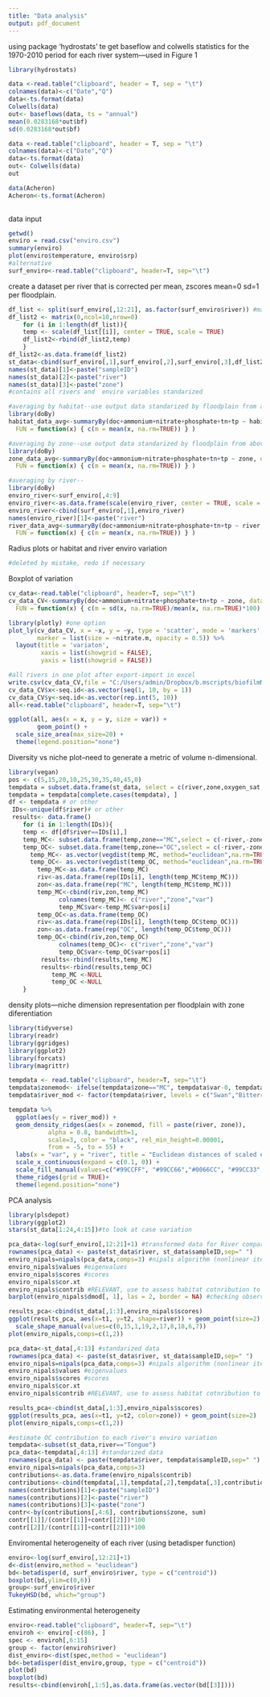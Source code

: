 ```yaml
---
title: "Data analysis"
output: pdf_document
---
```

using package 'hydrostats' te get baseflow and colwells statistics for the 1970-2010 period for each river system---used in Figure 1
```r
library(hydrostats)
```
```r
data <-read.table("clipboard", header = T, sep = "\t")
colnames(data)<-c("Date","Q")
data<-ts.format(data)
Colwells(data)
out<- baseflows(data, ts = "annual")
mean(0.0283168*out$bf)
sd(0.0283168*out$bf)
```

```r
data <-read.table("clipboard", header = T, sep = "\t")
colnames(data)<-c("Date","Q")
data<-ts.format(data)
out<- Colwells(data)
out

data(Acheron)
Acheron<-ts.format(Acheron)
                   
```

data input
```r
getwd()
enviro = read.csv("enviro.csv")
summary(enviro)
plot(enviro$temperature, enviro$srp)
#alternative
surf_enviro<-read.table("clipboard", header=T, sep="\t")
```

create a dataset per river that is corrected per mean, zscores mean=0 sd=1 per floodplain.
```r
df_list <- split(surf_enviro[,12:21], as.factor(surf_enviro$river)) #make sure rivers are alphabetically organized
df_list2 <- matrix(0,ncol=10,nrow=0)
    for (i in 1:length(df_list)){ 
    temp <- scale(df_list[[i]], center = TRUE, scale = TRUE)
    df_list2<-rbind(df_list2,temp)
    } 
df_list2<-as.data.frame(df_list2) 
st_data<-cbind(surf_enviro[,1],surf_enviro[,2],surf_enviro[,3],df_list2)
names(st_data)[1]<-paste("sampleID")
names(st_data)[2]<-paste("river")
names(st_data)[3]<-paste("zone")
#contains all rivers and  enviro variables standarized 
```
```r
#averaging by habitat--use output data standarized by floodplain from above
library(doBy)
habitat_data_avg<-summaryBy(doc+ammonium+nitrate+phosphate+tn+tp ~ habitat, data = st_data,
  FUN = function(x) { c(m = mean(x, na.rm=TRUE)) } )
```
```r
#averaging by zone--use output data standarized by floodplain from above
library(doBy)
zone_data_avg<-summaryBy(doc+ammonium+nitrate+phosphate+tn+tp ~ zone, data = st_data,
  FUN = function(x) { c(m = mean(x, na.rm=TRUE)) } )
```
```r
#averaging by river--
library(doBy)
enviro_river<-surf_enviro[,4:9]
enviro_river<-as.data.frame(scale(enviro_river, center = TRUE, scale = TRUE))
enviro_river<-cbind(surf_enviro[,1],enviro_river)
names(enviro_river)[1]<-paste("river")
river_data_avg<-summaryBy(doc+ammonium+nitrate+phosphate+tn+tp ~ river, data = enviro_river,
  FUN = function(x) { c(m = mean(x, na.rm=TRUE)) } )
```

Radius plots or habitat and river enviro variation
```r
#deleted by mistake, redo if necessary
```

Boxplot of variation 
```r
cv_data<-read.table("clipboard", header=T, sep="\t")
cv_data_CV<-summaryBy(doc+ammonium+nitrate+phosphate+tn+tp ~ zone, data = st_data, #using st_data for zone and habitat
  FUN = function(x) { c(m = sd(x, na.rm=TRUE)/mean(x, na.rm=TRUE)*100) } )
```
```r
library(plotly) #one option
plot_ly(cv_data_CV, x = ~x, y = ~y, type = 'scatter', mode = 'markers',
        marker = list(size = ~nitrate.m, opacity = 0.5)) %>%
  layout(title = 'variaton',
         xaxis = list(showgrid = FALSE),
         yaxis = list(showgrid = FALSE))
```
```r
#all rivers in one plot after export-import in excel
write.csv(cv_data_CV,file = "C:/Users/admin/Dropbox/b.mscripts/biofilmMARC/Datasets/working datasets/cv_data_CV.csv")
cv_data_CV$x<-seq.id<-as.vector(seq(1, 10, by = 1))
cv_data_CV$y<-seq.id<-as.vector(rep.int(5, 10))
all<-read.table("clipboard", header=T, sep="\t")
```
```r
ggplot(all, aes(x = x, y = y, size = var)) +
        geom_point() +
  scale_size_area(max_size=20) +
  theme(legend.position="none")
```

Diversity vs niche plot--need to generate a metric of volume n-dimensional. 
```r
library(vegan)
pos <- c(5,15,20,10,25,30,35,40,45,0)
tempdata = subset.data.frame(st_data, select = c(river,zone,oxygen_sat,temperature,doc,ammonium,nitrate,phosphate,tn,tp))
tempdata = tempdata[complete.cases(tempdata), ]
df <- tempdata # or other
 IDs<-unique(df$river)# or other
 results<- data.frame()
    for (i in 1:length(IDs)){ 
    temp <- df[df$river==IDs[i],]
    temp_MC<- subset.data.frame(temp,zone=="MC",select = c(-river,-zone))
    temp_OC<- subset.data.frame(temp,zone=="OC",select = c(-river,-zone))
      temp_MC<- as.vector(vegdist(temp_MC, method="euclidean",na.rm=TRUE))
      temp_OC<- as.vector(vegdist(temp_OC, method="euclidean",na.rm=TRUE))
        temp_MC<-as.data.frame(temp_MC)
        riv<-as.data.frame(rep(IDs[i], length(temp_MC$temp_MC)))
        zon<-as.data.frame(rep("MC", length(temp_MC$temp_MC)))
        temp_MC<-cbind(riv,zon,temp_MC)
              colnames(temp_MC)<- c("river","zone","var")
              temp_MC$var<-temp_MC$var+pos[i]
        temp_OC<-as.data.frame(temp_OC)
        riv<-as.data.frame(rep(IDs[i], length(temp_OC$temp_OC)))
        zon<-as.data.frame(rep("OC", length(temp_OC$temp_OC)))
        temp_OC<-cbind(riv,zon,temp_OC)
              colnames(temp_OC)<- c("river","zone","var")
              temp_OC$var<-temp_OC$var+pos[i]
         results<-rbind(results,temp_MC)
         results<-rbind(results,temp_OC)
            temp_MC <-NULL
            temp_OC <-NULL
    }

```

density plots---niche dimension representation per floodplain with zone diferentiation
```r
library(tidyverse)
library(readr)
library(ggridges)
library(ggplot2)
library(forcats)
library(magrittr)
```
```r
tempdata <- read.table("clipboard", header=T, sep="\t")
tempdata$zonemod<- ifelse(tempdata$zone=="MC", tempdata$var-0, tempdata$var+0)
tempdata$river_mod <- factor(tempdata$river, levels = c("Swan","Bitterroot","Clark fork","Boulder","Madison","Big Hole","Big Horn", "Tongue", "Missouri", "Milk"))

tempdata %>%
  ggplot(aes(y = river_mod)) +
  geom_density_ridges(aes(x = zonemod, fill = paste(river, zone)), 
           alpha = 0.8, bandwidth=1, 
           scale=3, color = "black", rel_min_height=0.00001,
           from = -5, to = 55) +
  labs(x = "var", y = "river", title = "Euclidean distances of scaled environmental variables") +
  scale_x_continuous(expand = c(0.1, 0)) +
  scale_fill_manual(values=c("#99CCFF", "#99CC66","#0066CC", "#99CC33","#99CCFF", "#99CC66","#99CCFF", "#99CC66", "#0066CC", "#99CC33","#0066CC", "#99CC33","#99CCFF", "#99CC66","#0066CC", "#99CC33","#0066CC", "#99CC33","#99CCFF", "#99CC66"))+
  theme_ridges(grid = TRUE)+
  theme(legend.position="none")
```

PCA analysis
```r
library(plsdepot)
library(ggplot2)
stars(st_data[1:24,4:15])#to look at case variation
```
```r
pca_data<-log(surf_enviro[,12:21]+1) #transformed data for River comparison
rownames(pca_data) <- paste(st_data$river, st_data$sampleID,sep=" ")
enviro_nipals=nipals(pca_data,comps=3) #nipals algorithm (nonlinear iteration of PArtial Least Squares)
enviro_nipals$values #eigenvalues
enviro_nipals$scores #scores
enviro_nipals$cor.xt
enviro_nipals$contrib #RELEVANT, use to assess habitat cotnribution to total var?
barplot(enviro_nipals$dmod[, 1], las = 2, border = NA) #checking observed-predicted

results_pca<-cbind(st_data[,1:3],enviro_nipals$scores)
ggplot(results_pca, aes(x=t1, y=t2, shape=river)) + geom_point(size=2) +
  scale_shape_manual(values=c(0,15,1,19,2,17,8,18,6,7))
plot(enviro_nipals,comps=c(1,2))

pca_data<-st_data[,4:13] #standarized data
rownames(pca_data) <- paste(st_data$river, st_data$sampleID,sep=" ")
enviro_nipals=nipals(pca_data,comps=3) #nipals algorithm (nonlinear iteration of PArtial Least Squares)
enviro_nipals$values #eigenvalues
enviro_nipals$scores #scores
enviro_nipals$cor.xt
enviro_nipals$contrib #RELEVANT, use to assess habitat cotnribution to total var?

results_pca<-cbind(st_data[,1:3],enviro_nipals$scores)
ggplot(results_pca, aes(x=t1, y=t2, color=zone)) + geom_point(size=2)
plot(enviro_nipals,comps=c(1,2))
```
```r
#estimate OC contribution to each river's enviro variation
tempdata<-subset(st_data,river=="Tongue")
pca_data<-tempdata[,4:13] #standarized data
rownames(pca_data) <- paste(tempdata$river, tempdata$sampleID,sep=" ")
enviro_nipals=nipals(pca_data,comps=3)
contributions<-as.data.frame(enviro_nipals$contrib) 
contributions<-cbind(tempdata[,1],tempdata[,2],tempdata[,3],contributions)
names(contributions)[1]<-paste("sampleID")
names(contributions)[2]<-paste("river")
names(contributions)[3]<-paste("zone")
contr<-by(contributions[,4:6], contributions$zone, sum)
contr[[1]]/(contr[[1]]+contr[[2]])*100
contr[[2]]/(contr[[1]]+contr[[2]])*100
```


Enviromental heterogeneity of each river (using betadisper function)
```r
enviro<-log(surf_enviro[,12:21]+1)
d<-dist(enviro,method = "euclidean")
bd<-betadisper(d, surf_enviro$river, type = c("centroid"))
boxplot(bd,ylim=c(0,6))
group<-surf_enviro$river
TukeyHSD(bd, which="group")
```


Estimating environmental heterogeneity
```r
enviro<-read.table("clipboard", header=T, sep="\t")
enviroh <- enviro[-c(86), ]
spec <- enviroh[,6:15]
group <- factor(enviroh$river)
dist_enviro<-dist(spec,method = "euclidean")
bd<-betadisper(dist_enviro,group, type = c("centroid"))
plot(bd)
boxplot(bd)
results<-cbind(enviroh[,1:5],as.data.frame(as.vector(bd[[3]])))
``` 



